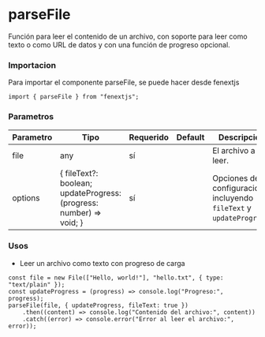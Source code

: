 # parseFile

Función para leer el contenido de un archivo, con soporte para leer como texto o como URL de datos y con una función de progreso opcional.

### Importacion

Para importar el componente parseFile, se puede hacer desde fenextjs

```tsx copy
import { parseFile } from "fenextjs";
```

### Parametros

| Parametro | Tipo | Requerido | Default | Descripcion |
| --------- | ---- | --------- | ------- | ----------- |
| file | any | sí |  | El archivo a leer. |
| options | \{ fileText?: boolean; updateProgress: (progress: number) =\> void; \} | sí |  | Opciones de configuración, incluyendo `fileText` y `updateProgress`. |
### Usos

- Leer un archivo como texto con progreso de carga

```tsx copy
const file = new File(["Hello, world!"], "hello.txt", { type: "text/plain" });
const updateProgress = (progress) => console.log("Progreso:", progress);
parseFile(file, { updateProgress, fileText: true })
    .then((content) => console.log("Contenido del archivo:", content))
    .catch((error) => console.error("Error al leer el archivo:", error));
```

